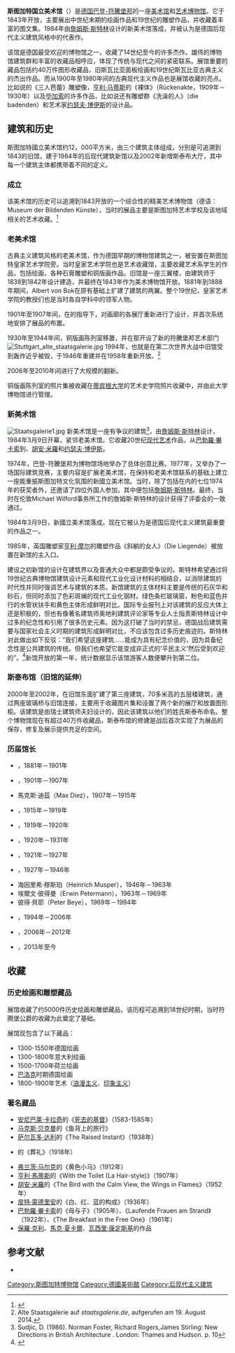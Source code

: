 '''斯图加特国立美术馆'''（{{lang-de|Staatsgalerie Stuttgart}}）是[[德国|德国]][[巴登-符腾堡|巴登-符騰堡邦]]的一座[[美术馆|美术馆]]和[[艺术博物馆|艺术博物馆]]。它于1843年开放，主要展出中世纪末期的绘画作品和19世纪的雕塑作品，并收藏着丰富的图文集。1984年由[[詹姆斯·斯特林|詹姆斯·斯特林]]设计的新美术馆落成，并被认为是德国后现代主义建筑风格中的代表作。

该馆是德国最受欢迎的博物馆之一，收藏了14世纪至今的许多杰作。雄伟的博物馆建筑群和丰富的收藏品相呼应，体现了传统与现代之间的紧密联系。展馆重要的藏品包括约40万件图形收藏品，旧斯瓦比亚面板绘画和19世纪斯瓦比亚古典主义的杰出作品。而从1900年至1980年间的古典现代主义作品也是展馆收藏的亮点。比如说{{le|奧斯卡·施萊默|Oskar Schlemmer}}的《三人芭蕾》雕塑像，[[亨利·马蒂斯|亨利·马蒂斯]]的《裸体》（Rückenakte，1909年－1930年）以及[[巴勃羅·畢卡索|毕加索]]的许多作品，比如说还有雕塑群《洗澡的人》（die badenden）和艺术家[[约瑟夫·博伊斯|约瑟夫·博伊斯]]的设计品。

== 建筑和历史 ==
斯图加特國立美术馆约12，000平方米，由三个建筑主体组成，分别是可追溯到1843的旧馆，建于1984年的后现代建筑新馆以及2002年新增斯泰布大厅，其中每一个建筑主体都携带着不同的定义。

=== 成立 ===
该美术馆的历史可以追溯到1843开放的一个综合性的精美艺术博物馆（德语：Museum der Bildenden Künste），当时的展品主要是斯图加特艺术学校及该地域相关的艺术收藏。<ref>{{Cite book|url=https://www.worldcat.org/oclc/123408293|title=Die Sammlung der Stuttgarter Akademie : einige Anmerkungen zur Gründung, Vorgeschichte und Entwicklung aus Anlass ihres 30jährigen Bestehens|last=1935-|first=Kermer, Wolfgang,|last2=|first2=|date=2005|publisher=Staatliche Akademie der Bildenden Künste|year=|isbn=3931485714|location=Stuttgart|pages=|chapter=|oclc=123408293}}</ref>

===老美术馆===
古典主义建筑风格的老美术馆，作为德国早期的博物馆建筑之一，被安置在斯图加特皇家艺术学院旁。当时皇家艺术学院也是艺术收藏馆，主要收藏艺术系学生的作品，包括绘画，各种石膏雕塑和铜版画作品。旧馆是一座三翼楼，由建筑师{{link-de|戈特罗布·乔治·巴尔特|Gottlob Georg Barth}}于1838到1842年设计建造，并最终在1843年作为美术博物馆开放。1881年到1888年期间，Albert von Bok在原有基础上扩建了建筑的两翼。整个19世纪，皇家艺术学院的教授们也是当时各自学科中的领军人物。

1901年至1907年间，在{{link-de|康拉德·馮·蘭格|Konrad von Lange}}的指导下，对画廊的各展厅重新进行了设计，并首次系统地安排了展品的布置。

1930年至1944年间，铜版画陈列室移置{{link-de|前王储宫殿|Kronprinzenpalais (Stuttgart)}}，并在那开设了新的符騰堡邦艺术部门[[Image:Stuttgart_alte_staatsgalerie.jpg|thumb]]
1994年，也就是在第二次世界大战中旧馆受到轰炸近乎被毁，于1946年重建并在1958年重新开放。<ref>Alte Staatsgalerie auf ''staatsgalerie.de'', aufgerufen am 19. August 2014.</ref>

2006年至2010年间进行了大规模的翻新。

铜版画陈列室的照片集被收藏在[[蒂宾根大学|蒂宾根大学]]的艺术史学院照片收藏中，并由此大学博物馆进行管理。

===新美术馆===
[[Image:Staatsgalerie1.jpg|thumb]]
新美术馆是一座有争议的建筑<ref>Sudjic, D. (1986). Norman Foster, Richard Rogers,James Stirling: New Directions in British Architecture . London: Thames and Hudson. p. 10</ref>，由[[詹姆斯·斯特林|詹姆斯·斯特林]]设计，1984年3月9日开幕，紧邻老美术馆。它收藏20世纪[[现代艺术|现代艺术]]作品，从[[巴勃羅·畢卡索|巴勃羅·畢卡索]]到{{le|奧斯卡·施萊默|Oskar Schlemmer}}、[[胡安·米羅|胡安·米羅]]和[[约瑟夫·博伊斯|约瑟夫·博伊斯]]。

1974年，巴登-符騰堡邦为博物馆场地举办了总体创意比赛。1977年，又举办了一场国际建筑竞赛，主要内容是扩展老美术馆，在保持和老美术馆联系的基础上建立一座能重振斯图加特文化氛围的新國立美术馆。当时，除了包括{{le|甘特·班尼奇|Günter Behnisch}}在内的七位1974年的获奖者外，还邀请了四位外国人参加，其中便包括[[詹姆斯·斯特林|詹姆斯·斯特林]]。最终，当时在伦敦Michael Wilford事务所工作的詹姆斯·斯特林的设计获得了评委会的一致通过。

1984年3月9日，新國立美术馆落成。现在它被认为是德国后现代主义建筑最重要的作品之一。

1985年，英国雕塑家[[亨利·摩尔|亨利·摩尔]]的雕塑作品《斜躺的女人》（Die Liegende）被放置在新馆的主入口。

建设之初新馆的设计在建筑界以及普通大众中都是颇受争议的。斯特林希望通过将19世纪古典博物馆建筑设计元素和现代工业化设计材料的相结合，以消除建筑的时代性并同时强调艺术与建筑的本质。新馆建筑的主体材料主要是传统的石灰华和砂石，但同时添加了色彩斑斓的现代工业化钢材。绿色条栏玻璃窗，粉色和蓝色并行的水管状扶手和黄色主体形成鲜明对比。国际专业报刊上对该建筑的反应大体上还是积极的，但也有像著名建筑师{{le|弗雷·奥托|Frei Otto}}奥地利建筑评论家{{le|弗里德里希·阿赫莱特纳|Friedrich Achleitner}}等专业人士指责斯特林设计中过多的纪念性和引用了很多历史元素。因为这打破了当时的禁忌，德国战后建筑需要与国家社会主义时期的建筑形成鲜明对比，不应该包含过多历史痕迹的。斯特林对此做出如下反驳：”我们希望这座建筑......能成为具有纪念价值的，因为具备纪念性是公共建筑的传统。但我们也希望它能变成非正式的‘平民主义’然后受到欢迎的”。<ref>{{Cite news|url=|title=Laut Sonderdruck der Stuttgarter Zeitung / Stuttgarter Nachrichten vom 4. März 2004|author=|date=|work=|accessdate=}}</ref>新馆开放的第一年，统计数据显示该馆游客人数便攀升到第二位。

=== 斯泰布馆（旧馆的延伸） ===
2000年至2002年，在旧馆东面扩建了第三座建筑，70多米高的五层楼建筑，通过两座玻璃桥与旧馆连接，主要用于收藏图片集和设置了两个新的展厅和放置图形柜。该建筑是由瑞士建筑师夫妇{{link-de|斯泰布+斯泰布|Steib+Steib}}设计的，因此该建筑以他们的姓氏斯泰布命名。整个博物馆现在有超过40万件收藏品，斯泰布馆的修建是战后首次实现了为展品的保存，修复及展示提供充足的空间。

=== 历届馆长 ===
* {{le|卡爾·馮·萊姆克|Carl von Lemcke}}，1881年－1901年
* {{link-de|康拉德·馮·蘭格|Konrad von Lange}}，1901年－1907年
* 馬克斯·迪茲（Max Diez），1907年－1915年
* {{link-de|海因里希·魏茨澤克|Heinrich Weizsäcker}}，1915年－1919年
* {{le|埃德溫·雷德斯洛布|Edwin Redslob}}，1919年－1920年
* {{link-de|漢斯·布赫海特|Hans Buchheit}}，1920年－1931年
* {{link-de|奧托·費舍爾  (藝術史學家)|Otto Fischer (Kunsthistoriker)|奧托·費舍爾}}，1921年－1927年
* {{link-de|海因茨·布勞內|Heinz Braune}}，1927年－1946年
* 海因里希·穆斯珀（Heinrich Musper），1946年－1963年
* 埃爾文·彼得曼（Erwin Petermann），1963年－1969年
* 彼得·貝耶（Peter Beye），1969年－1994年
* {{link-de|克里斯蒂安·馮·霍爾斯特|Christian von Holst}}，1994年－2006年
* {{le|肖恩·蘭伯德|Sean Rainbird}}，2006年－2012年
* {{link-de|克里斯蒂安·蘭格|Christiane Lange}}，2013年至今

== 收藏 ==
=== 历史绘画和雕塑藏品 ===
展馆收藏了约5000件历史绘画和雕塑藏品，该历程可追溯到18世纪时期，当时符腾堡公爵的收藏为此奠定了基础。

展馆现包含了以下藏品：

* 1300-1550年德国绘画
* 1300-1800年意大利绘画
* 1500-1700年荷兰绘画
* [[巴洛克|巴洛克]]时期德国绘画
* 1800-1900年艺术（[[浪漫主义|浪漫主义]]、[[印象主义|印象主义]]）

=== 著名藏品 ===
*[[安尼巴莱·卡拉奇|安尼巴莱·卡拉奇]]的《[[死去的基督_(卡拉齐)|死去的基督]]》（1583-1585年）
*[[马克斯·贝克曼|马克斯·贝克曼]]的《鱼背上的旅行》
*[[萨尔瓦多·达利|萨尔瓦多·达利]]的《The Raised Instant》（1938年）
*{{le|喬治·格羅茲|George Grosz}}的《葬礼》（1918年）
*[[弗兰茨·马尔克|弗兰茨·马尔克]]的《黄色小马》（1912年）
*[[亨利·馬蒂斯|亨利·馬蒂斯]]的《With the Toilet (La Hair-style)》（1907年）
*[[胡安·米羅|胡安·米羅]]的《The Bird with the Calm View, the Wings in Flames》（1952年）
*[[皮特·蒙德里安|皮特·蒙德里安]]的《白、红、蓝的构成》（1936年）
*[[巴勃羅·畢卡索|巴勃羅·畢卡索]]的《母与子》（1905年）、《Laufende Frauen am Strand》（1922年）、《The Breakfast in the Free One》（1961年）
*[[保羅·克利|保羅·克利]]、[[馬克·夏卡爾|馬克·夏卡爾]]、[[瓦西里·康定斯基|瓦西里·康定斯基]]的作品

==参考文献==
<references/>
* {{official|http://www.staatsgalerie.de/index_e.php}}

{{Coord|48.7802277778|N|9.186875|E|source:dewiki_region:DE-BW_type:landmark|format=dms|display=title}}

[[Category:斯图加特博物馆|Category:斯图加特博物馆]]
[[Category:德國美術館|Category:德國美術館]]
[[Category:后现代主义建筑|Category:后现代主义建筑]]
